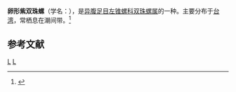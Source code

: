 {{Speciesbox 
| taxon = Mastonia triticea
| binomial_authority = (Pease, 1861)
}}
'''卵形紫双珠螺'''（学名：''{{lang|la|Mastonia triticea}}''），是[[异腹足目|异腹足目]][[左锥螺科|左锥螺科]][[双珠螺属|双珠螺属]]的一种。主要分布于[[台湾|台湾]]，常栖息在潮间带。<ref>{{cite web|url=http://shell.sinica.edu.tw/chinese/shellbase_detail.php?science_no=5414|title=国际贝库：卵形紫双珠螺|publisher=台湾贝类资料库|accessdate=2009-08-11|archive-date=2016-03-04|archive-url=https://web.archive.org/web/20160304111402/http://shell.sinica.edu.tw/chinese/shellbase_detail.php?science_no=5414|dead-url=no}}</ref>

== 参考文献 ==
{{reflist}}
{{taxonbar}}
[[Category:_1861年描述的动物|L]]
[[Category:双珠螺属|L]]